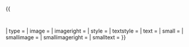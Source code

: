 {{
  {{namespace detect 
  | demospace = {{{demospace|}}}
  | main      = ambox
  | talk      = tmbox
  | file      = imbox
  | category  = cmbox
  | other     = ombox
  }}
| type       = {{{type|}}}
| image      = {{{image|}}}
| imageright = {{{imageright|}}}
| style      = {{{style|}}}
| textstyle  = {{{textstyle|}}}
| text       = {{{text}}}
| small      = {{{small|}}}
| smallimage = {{{smallimage|}}}
| smallimageright = {{{smallimageright|}}}
| smalltext  = {{{smalltext|}}}
}}<noinclude>
{{documentation}}
<!-- Add categories and interwikis to the /doc subpage, not here! -->
</noinclude>